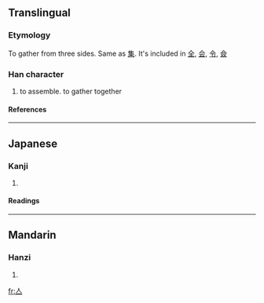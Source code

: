 ==Translingual==
===Etymology===
To gather from three sides. Same as [[集]]. It's included in [[全]], [[会]], [[令]], [[僉]]
===Han character===
{{Han char|rn=9|rad=人|as=01|sn=3|four=|canj=人一 (OM), XXX人一 (XXXOM)}}
# to assemble. to gather together 
====References====
{{Han ref|kx=0091.030|dkj=00345|dj=0192.020|hdz=10102.020|uh=4EBC|ud=20156}}
----
==Japanese==
===Kanji===
{{ja-kanji|grade=|rs=人01}}
# {{defn|Japanese}}
====Readings====
{{ja-readings|on=[[しゅう]] (shū), [[じゅう]] (jū)|kun=[[あつまる]] (atsumaru)}}
----
==Mandarin==
===Hanzi===
{{cmn-hanzi|pin=[[jí]] ([[ji2]]), [[wú]] ([[wu2]])|wg=chi<sup>2</sup>, wu<sup>2</sup>}}
# {{defn|Mandarin}}

[[fr:亼]]